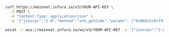
<Tabs>
  <TabItem value="cURL">

```bash
curl https://mainnet.infura.io/v3/YOUR-API-KEY \
  -X POST \
  -H "Content-Type: application/json" \
  -d '{"jsonrpc":"2.0","method":"eth_getCode","params": ["0x06012c8cf97bead5deae237070f9587f8e7a266d", "0x65a8db"],"id":1}'
```

  </TabItem>
  <TabItem value="WSS">

```bash
wscat -c wss://mainnet.infura.io/ws/v3/YOUR-API-KEY -x '{"jsonrpc":"2.0","method":"eth_getCode","params": ["0x06012c8cf97bead5deae237070f9587f8e7a266d", "0x65a8db"],"id":1}'
```

  </TabItem>
</Tabs>

